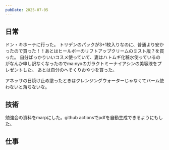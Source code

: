 ```yaml
---
pubDate: 2025-07-05
---
```



## 日常

ドン・キホーテに行った。
トリデンのパックが3+1枚入りなのに、普通より安かったので買った！！あとはヒールボーのリフトアップクリームのミスト版？を買った。
自分ばっかりいいコスメ使っていて、妻はハトムギ化粧水使っているのがなんか申し訳なくなったのでma:nyoのガラクトミーナイアシンの美容液をプレゼントした。
あとは自分のへそくりおやつを買った。

アネッサの日焼け止め塗ったときはクレンジングウォーターじゃなくてバーム使わないと落ちないな。

## 技術

勉強会の資料をmarpにした。github actionsでpdfを自動生成できるようにもした。

## 仕事

